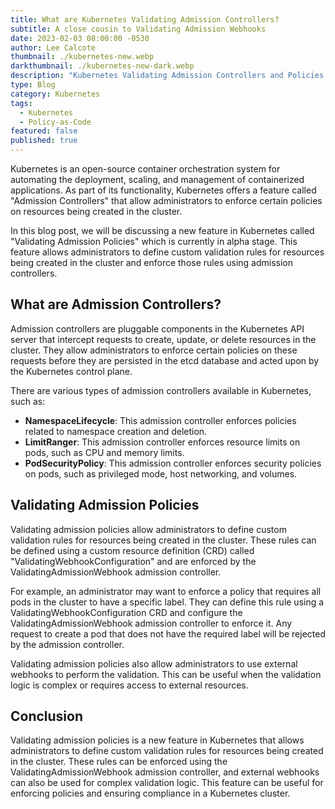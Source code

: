 ---
title: What are Kubernetes Validating Admission Controllers?
subtitle: A close cousin to Validating Admission Webhooks
date: 2023-02-03 08:00:00 -0530
author: Lee Calcote
thumbnail: ./kubernetes-new.webp
darkthumbnail: ./kubernetes-new-dark.webp
description: "Kubernetes Validating Admission Controllers and Policies use the Common Expression Language (CEL) to offer a declarative, in-process alternative to Validating Admission Webhooks."
type: Blog
category: Kubernetes
tags:
  - Kubernetes
  - Policy-as-Code
featured: false
published: true
---





<BlogWrapper>

Kubernetes is an open-source container orchestration system for automating the deployment, scaling, and management of containerized applications. As part of its functionality, Kubernetes offers a feature called "Admission Controllers" that allow administrators to enforce certain policies on resources being created in the cluster.

In this blog post, we will be discussing a new feature in Kubernetes called "Validating Admission Policies" which is currently in alpha stage. This feature allows administrators to define custom validation rules for resources being created in the cluster and enforce those rules using admission controllers.

## What are Admission Controllers?

Admission controllers are pluggable components in the Kubernetes API server that intercept requests to create, update, or delete resources in the cluster. They allow administrators to enforce certain policies on these requests before they are persisted in the etcd database and acted upon by the Kubernetes control plane.

There are various types of admission controllers available in Kubernetes, such as:

- **NamespaceLifecycle**: This admission controller enforces policies related to namespace creation and deletion.
- **LimitRanger**: This admission controller enforces resource limits on pods, such as CPU and memory limits.
- **PodSecurityPolicy**: This admission controller enforces security policies on pods, such as privileged mode, host networking, and volumes.

## Validating Admission Policies

Validating admission policies allow administrators to define custom validation rules for resources being created in the cluster. These rules can be defined using a custom resource definition (CRD) called "ValidatingWebhookConfiguration" and are enforced by the ValidatingAdmissionWebhook admission controller.

For example, an administrator may want to enforce a policy that requires all pods in the cluster to have a specific label. They can define this rule using a ValidatingWebhookConfiguration CRD and configure the ValidatingAdmissionWebhook admission controller to enforce it. Any request to create a pod that does not have the required label will be rejected by the admission controller.

Validating admission policies also allow administrators to use external webhooks to perform the validation. This can be useful when the validation logic is complex or requires access to external resources.

## Conclusion

Validating admission policies is a new feature in Kubernetes that allows administrators to define custom validation rules for resources being created in the cluster. These rules can be enforced using the ValidatingAdmissionWebhook admission controller, and external webhooks can also be used for complex validation logic. This feature can be useful for enforcing policies and ensuring compliance in a Kubernetes cluster.

</BlogWrapper>